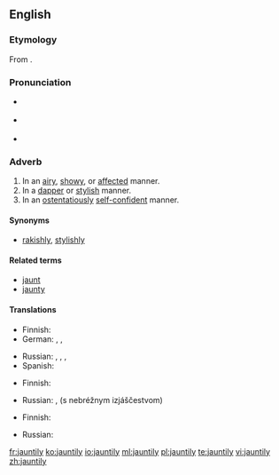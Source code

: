 {{was wotd|2010|August|11}}
==English==

===Etymology===
From {{suffix|jaunty|ly}}.

===Pronunciation===
* {{a|UK}} {{IPA|/ˈdʒɔːn.tɪ.li/}}
* {{a|US}} {{IPA|/ˈdʒɑn.tɪ.li/|/ˈdʒɔn.tɪ.li/}}
* {{audio|en-us-jauntily.ogg|Audio (US)}}

===Adverb===
{{en-adv}}

# In an [[airy]], [[showy]], or [[affected]] manner.
# In a [[dapper]] or [[stylish]] manner.
# In an [[ostentatiously]] [[self-confident]] manner.

====Synonyms====
* {{sense|in a dapper or stylish manner}} [[rakishly]], [[stylishly]]

====Related terms====
* [[jaunt]]
* [[jaunty]]

====Translations====
{{trans-top|in an airy, showy, or affected manner}}
* Finnish: {{t-|fi|leuhkasti}}
* German: {{t+|de|unbeschwert}}, {{t+|de|munter}}, {{t+|de|fröhlich}}
{{trans-mid}}
* Russian: {{t+|ru|весело|tr=véselo}}, {{t+|ru|беспечно|tr=bespéčno}}, {{t+|ru|легкомысленно|tr=lexkomýslenno}}, {{t+|ru|небрежно|tr=nebréžno}}
* Spanish: {{t+|es|animadamente}}
{{trans-bottom}}

{{trans-top|in a dapper or stylish manner}}
* Finnish: {{t-|fi|leuhkasti}}
{{trans-mid}}
* Russian: {{t+|ru|небрежно|tr=nebréžno}}, {{l|ru|с}} {{l|ru|небрежный|небрежным}} {{l|ru|изящество|изяществом}} (s nebréžnym izjáščestvom)
{{trans-bottom}}

{{trans-top|in an ostentatiously self-confident manner}}
* Finnish: {{t-|fi|leuhkasti}}
{{trans-mid}}
* Russian: {{t+|ru|небрежно|tr=nebréžno}}
{{trans-bottom}}

[[fr:jauntily]]
[[ko:jauntily]]
[[io:jauntily]]
[[ml:jauntily]]
[[pl:jauntily]]
[[te:jauntily]]
[[vi:jauntily]]
[[zh:jauntily]]